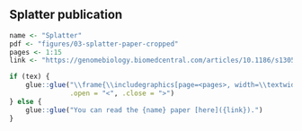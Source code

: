 ## Splatter publication {#splatter-publication}

```r
name <- "Splatter"
pdf <- "figures/03-splatter-paper-cropped"
pages <- 1:15
link <- "https://genomebiology.biomedcentral.com/articles/10.1186/s13059-017-1305-0"

if (tex) {
    glue::glue("\\frame{\\includegraphics[page=<pages>, width=\\textwidth]{<pdf>}}\\clearpage",
               .open = "<", .close = ">")
} else {
    glue::glue("You can read the {name} paper [here]({link}).")
}
```

